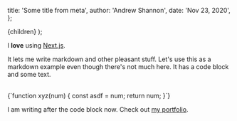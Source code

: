 
  title: 'Some title from meta',
  author: 'Andrew Shannon',
  date: 'Nov 23, 2020',
};

  <PostLayout meta={meta}>{children}</PostLayout>
);

I **love** using [Next.js](https://nextjs.org/).

It lets me write markdown and other pleasant stuff. Let's use this as a markdown
example even though there's not much here. It has a code block and some text.

<br />

<Syntax>
  {`function xyz(num) {
    const asdf = num;
    return num;
  }`}
</Syntax>

I am writing after the code block now. Check out [my portfolio](https://andrewshannon.us/portfolio).
